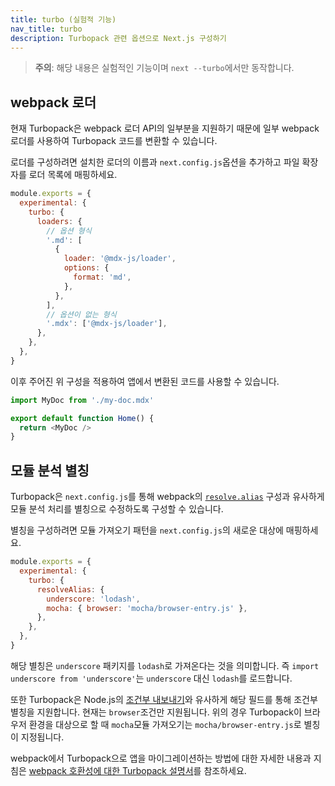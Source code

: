 ```yaml
---
title: turbo (실험적 기능)
nav_title: turbo
description: Turbopack 관련 옵션으로 Next.js 구성하기
---
```


> **주의**: 해당 내용은 실험적인 기능이며 `next --turbo`에서만 동작합니다.

## webpack 로더

현재 Turbopack은 webpack 로더 API의 일부분을 지원하기 때문에 일부 webpack 로더를 사용하여 Turbopack 코드를 변환할 수 있습니다.

로더를 구성하려면 설치한 로더의 이름과 `next.config.js`옵션을 추가하고 파일 확장자를 로더 목록에 매핑하세요.

```js filename="next.config.js"
module.exports = {
  experimental: {
    turbo: {
      loaders: {
        // 옵션 형식
        '.md': [
          {
            loader: '@mdx-js/loader',
            options: {
              format: 'md',
            },
          },
        ],
        // 옵션이 없는 형식
        '.mdx': ['@mdx-js/loader'],
      },
    },
  },
}
```

이후 주어진 위 구성을 적용하여 앱에서 변환된 코드를 사용할 수 있습니다.

```js
import MyDoc from './my-doc.mdx'

export default function Home() {
  return <MyDoc />
}
```

## 모듈 분석 별칭

Turbopack은 `next.config.js`를 통해 webpack의 [`resolve.alias`](https://webpack.js.org/configuration/resolve/#resolvealias) 구성과 유사하게 모듈 분석 처리를 별칭으로 수정하도록 구성할 수 있습니다.

별칭을 구성하려면 모듈 가져오기 패턴을 `next.config.js`의 새로운 대상에 매핑하세요.

```js filename="next.config.js"
module.exports = {
  experimental: {
    turbo: {
      resolveAlias: {
        underscore: 'lodash',
        mocha: { browser: 'mocha/browser-entry.js' },
      },
    },
  },
}
```

해당 별칭은 `underscore` 패키지를 `lodash`로 가져온다는 것을 의미합니다. 즉 `import underscore from 'underscore'`는 `underscore` 대신 `lodash`를 로드합니다.

또한 Turbopack은 Node.js의 [조건부 내보내기](https://nodejs.org/docs/latest-v18.x/api/packages.html#conditional-exports)와 유사하게 해당 필드를 통해 조건부 별칭을 지원합니다. 현재는 `browser`조건만 지원됩니다. 위의 경우 Turbopack이 브라우저 환경을 대상으로 할 때 `mocha`모듈 가져오기는 `mocha/browser-entry.js`로 별칭이 지정됩니다.

webpack에서 Turbopack으로 앱을 마이그레이션하는 방법에 대한 자세한 내용과 지침은 [webpack 호환성에 대한 Turbopack 설명서](https://turbo.build/pack/docs/migrating-from-webpack)를 참조하세요.
